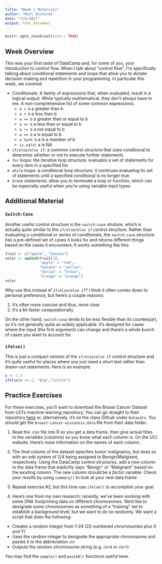 ```yaml
---
title: "Week 1 Materials"
author: "Matt Richards"
date: "7/6/2017"
output: html_document
---
```


```r
knitr::opts_chunk$set(echo = TRUE)
```

## Week Overview

This was your first taste of DataCamp and, for some of you, your introduction to control flow. When I talk about "control flow", I'm specifically talking about conditional statements and loops that allow you to dictate decision-making and repetition in your programming. In particular this week, we covered:

* Conditionals: A family of expressions that, when evaluated, result in a logical output. While typically mathematical, they don't always have to me. A non-comprehensive list of some common expressions:
    * `a > b` a greater than b
    * `a < b` a less than b
    * `a >= b` a greater than or equal to b
    * `a <= b` a less than or equal to b
    * `a != b` a not equal to b
    * `a == b` a is equal to b
    * `a %in% b` a is a member of b
    * `is.na(a)` a is NA
* `if/else/else if`: a common control structure that uses conditional to determine whether or not to execute further statements
* `for` loops: the iterative loop structure; evaluates a set of statements for every item in a specified list
* `while` loops: a conditional loop structure; it continues evaluating its set of statements until a specified conditional is no longer true
* `break` statements: allow you to terminate a loop or function, which can be especially useful when you're using variable input types

## Additional Material

### `Switch:Case`

Another useful control structure is the `switch:case` struture, which is actually quite similar to the `if/else/else if` control structure. Rather than evaluating a conditional or series of conditionals, the `switch:case` structure has a pre-defined set of cases it looks for and returns different things based on the cases it encounters. It works something like this:

```r
fruit <- c("apple", "banana")
color <- switch(fruit[1], 
                "apple" = "red",
                "banana" = "yellow",
                "durian" = "brown",
                "orange" = "orange")
color
```

Why use this instead of `if/else/else if`? I think it often comes down to personal preference, but here's a couple reasons:

1. It's often more concise and thus, more clear
2. It's a bit faster computationally 

On the other hand, `switch:case` tends to be less flexible than its counterpart, so it's not generally quite as widely applicable. It's designed for cases where the input (the first argument) can change and there's a whole bunch of cases you want to account for. 

### `ifelse()`

This is just a compact version of the `if/else/else if` control structure and it's quite useful for places where you just need a short test rather than drawn-out statements. Here is an example:

```r
x <- 1:3
ifelse(x >= 2, "Big","Little")
```

## Practice Exercises

For these exercises, you'll want to download the Breast Cancer Dataset from UCI's machine learning repository. You can go straight to their repository [here](https://archive.ics.uci.edu/ml/datasets/Breast+Cancer+Wisconsin+(Original)) or, alternatively, it's on the class Github under `Datasets`. You should get the `breast-cancer-wisconsin.data` file from their data folder.

1. Read the .csv file into R so you get a data frame, then give actual titles to the variables (columns) so you know what each column is. On the UCI website, there's more information on the names of each column. 

2. The final column of the dataset specifies tumor malignancy, but does so with an odd system of 2/4 being assigned to Benign/Malignant, respectively. Using the DataCamp control structures, add a new column to the data frame that explicitly says "Benign" or "Malignant" based on the existing column. The new column should be a *factor* variable. Check your results by using `summary()` to look at your new data frame

3. Repeat exercise #2, but this time use `ifelse()` to accomplish your goal

4. Here's one from my own research: recently, we've been working with some DNA footprinting data on different chromosomes. We'd like to designate some chromosomes as something of a "training" set to establish a background level, but we want to do so randomly. We want a script that does the following:

* Creates a random integer from 1-24 (22 numbered chromosomes plus X and Y)
* Uses the random integer to designate the appropriate chromosome and pastes it to the abbreviation `chr`
* Outputs the random chromosome string (e.g. `chr8` or `chrY`)

You may find the `sample()` and `paste0()` functions useful here. 
